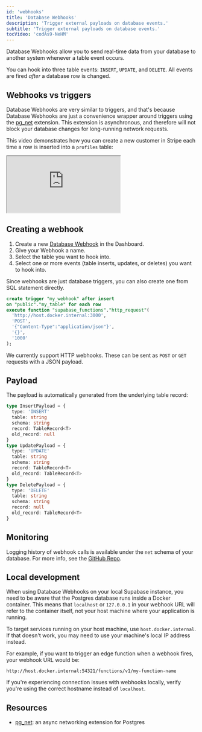 ```yaml
---
id: 'webhooks'
title: 'Database Webhooks'
description: 'Trigger external payloads on database events.'
subtitle: 'Trigger external payloads on database events.'
tocVideo: 'codAs9-NeHM'
---
```


Database Webhooks allow you to send real-time data from your database to another system whenever a table event occurs.

You can hook into three table events: `INSERT`, `UPDATE`, and `DELETE`. All events are fired _after_ a database row is changed.

## Webhooks vs triggers

Database Webhooks are very similar to triggers, and that's because Database Webhooks are just a convenience wrapper around triggers using the [pg_net](/docs/guides/database/extensions/pgnet) extension. This extension is asynchronous, and therefore will not block your database changes for long-running network requests.

This video demonstrates how you can create a new customer in Stripe each time a row is inserted into a `profiles` table:

<div className="video-container">
  <iframe
    src="https://www.youtube-nocookie.com/embed/codAs9-NeHM"
    frameBorder="1"
    allow="accelerometer; autoplay; clipboard-write; encrypted-media; gyroscope; picture-in-picture"
    allowFullScreen
  ></iframe>
</div>

## Creating a webhook

1. Create a new [Database Webhook](https://supabase.com/dashboard/project/_/integrations/hooks) in the Dashboard.
1. Give your Webhook a name.
1. Select the table you want to hook into.
1. Select one or more events (table inserts, updates, or deletes) you want to hook into.

Since webhooks are just database triggers, you can also create one from SQL statement directly.

```sql
create trigger "my_webhook" after insert
on "public"."my_table" for each row
execute function "supabase_functions"."http_request"(
  'http://host.docker.internal:3000',
  'POST',
  '{"Content-Type":"application/json"}',
  '{}',
  '1000'
);
```

We currently support HTTP webhooks. These can be sent as `POST` or `GET` requests with a JSON payload.

## Payload

The payload is automatically generated from the underlying table record:

```typescript
type InsertPayload = {
  type: 'INSERT'
  table: string
  schema: string
  record: TableRecord<T>
  old_record: null
}
type UpdatePayload = {
  type: 'UPDATE'
  table: string
  schema: string
  record: TableRecord<T>
  old_record: TableRecord<T>
}
type DeletePayload = {
  type: 'DELETE'
  table: string
  schema: string
  record: null
  old_record: TableRecord<T>
}
```

## Monitoring

Logging history of webhook calls is available under the `net` schema of your database. For more info, see the [GitHub Repo](https://github.com/supabase/pg_net).

## Local development

When using Database Webhooks on your local Supabase instance, you need to be aware that the Postgres database runs inside a Docker container. This means that `localhost` or `127.0.0.1` in your webhook URL will refer to the container itself, not your host machine where your application is running.

To target services running on your host machine, use `host.docker.internal`. If that doesn't work, you may need to use your machine's local IP address instead.

For example, if you want to trigger an edge function when a webhook fires, your webhook URL would be:

```
http://host.docker.internal:54321/functions/v1/my-function-name
```

If you're experiencing connection issues with webhooks locally, verify you're using the correct hostname instead of `localhost`.

## Resources

- [pg_net](/docs/guides/database/extensions/pgnet): an async networking extension for Postgres
